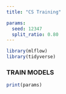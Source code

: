 ```yaml
---
title: "CS Training"

params:
  seed: 12347
  split_ratio: 0.80
---
```



```r
library(mlflow)
library(tidyverse)
```


### TRAIN MODELS


```r
print(params)
```
